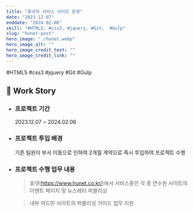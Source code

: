 ```yaml
---
title: "휴넷의 서비스 사이트 운영"
date: "2023-12-07"
enddate: "2024-02-06"
skill: "#HTML5, #css3, #jquery, #Git,  #Gulp"
slug: "hunet-post"
hero_image: "./hunet.webp"
hero_image_alt: ""
hero_image_credit_text: ""
hero_image_credit_link: ""
---
```


<div className="badge-wrap">
  <span className="badge badge-html">#HTML5</span>
  <span className="badge badge-css">#css3</span>
  <span className="badge badge-javscript">#jquery</span>
  <span className="badge badge-git">#Git</span>
  <span className="badge badge-javscript">#Gulp</span>
</div>

## 🎤 Work Story

- ### 프로젝트 기간

  2023.12.07 ~ 2024.02.06

- ### 프로젝트 투입 배경

  기존 팀원이 부서 이동으로 인하여 2개월 계약으로 즉시 투입하여 프로젝트 수행

- ### 프로젝트 수행 업무 내용

  > 휴넷(https://www.hunet.co.kr/)에서 서비스중인 각 종 연수원 사이트의 이벤트 페이지 및 뉴스레터 퍼블리싱

  > 내부 어드민 사이트의 퍼블리싱 가이드 업무 지원
